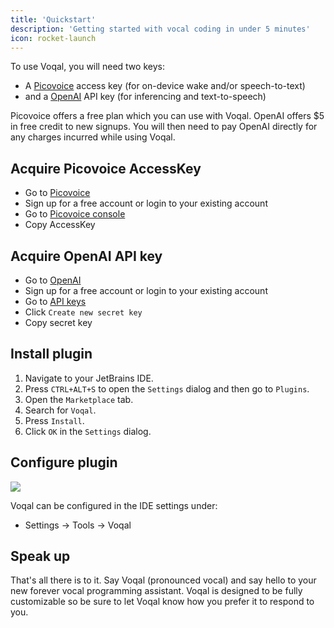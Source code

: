 ```yaml
---
title: 'Quickstart'
description: 'Getting started with vocal coding in under 5 minutes'
icon: rocket-launch
---
```


To use Voqal, you will need two keys:
 -  A [Picovoice](https://picovoice.ai) access key  (for on-device wake and/or speech-to-text)
 - and a [OpenAI](https://openai.com) API key (for inferencing and text-to-speech)

Picovoice offers a free plan which you can use with Voqal.
OpenAI offers $5 in free credit to new signups.
You will then need to pay OpenAI directly for any charges incurred while using Voqal.

## Acquire Picovoice AccessKey

- Go to [Picovoice](https://picovoice.ai)
- Sign up for a free account or login to your existing account
- Go to [Picovoice console](https://console.picovoice.ai)
- Copy AccessKey

## Acquire OpenAI API key

- Go to [OpenAI](https://openai.com)
- Sign up for a free account or login to your existing account
- Go to [API keys](https://platform.openai.com/api-keys)
- Click `Create new secret key`
- Copy secret key

## Install plugin

1. Navigate to your JetBrains IDE.
1. Press `CTRL+ALT+S` to open the `Settings` dialog and then go to `Plugins`.
1. Open the `Marketplace` tab.
1. Search for `Voqal`.
1. Press `Install`.
1. Click `OK` in the `Settings` dialog.

## Configure plugin

<img src="/images/configuration.png"/>

Voqal can be configured in the IDE settings under:
 - Settings -> Tools -> Voqal

## Speak up

That's all there is to it. Say Voqal (pronounced vocal) and say hello to your new forever vocal programming assistant.
Voqal is designed to be fully customizable so be sure to let Voqal know how you prefer it to respond to you.
